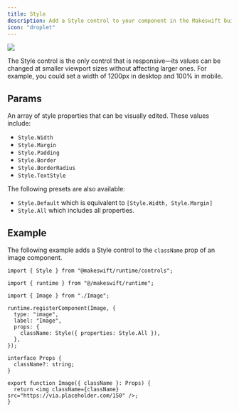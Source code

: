 ```yaml
---
title: Style
description: Add a Style control to your component in the Makeswift builder to visually edit a CSS class `string` prop.
icon: "droplet"
---
```


<Frame type="glass" caption="Style controls for an Image component">
  <img src="/images/style-control.png" />
</Frame>

The Style control is the only control that is responsive—its values can be changed at smaller viewport sizes without affecting larger ones. For example, you could set a width of 1200px in desktop and 100% in mobile.

## Params

<ParamField query="properties" type="StyleProperty[] | Style.All | Style.Default" default="Style.Default">
  An array of style properties that can be visually edited. These values include:

- `Style.Width`
- `Style.Margin`
- `Style.Padding`
- `Style.Border`
- `Style.BorderRadius`
- `Style.TextStyle`

The following presets are also available:

- `Style.Default` which is equivalent to `[Style.Width, Style.Margin]`
- `Style.All` which includes all properties.

</ParamField>

## Example

The following example adds a Style control to the `className` prop of an image component.

<CodeGroup>

```tsx Image.makeswift.ts
import { Style } from "@makeswift/runtime/controls";

import { runtime } from "@/makeswift/runtime";

import { Image } from "./Image";

runtime.registerComponent(Image, {
  type: "image",
  label: "Image",
  props: {
    className: Style({ properties: Style.All }),
  },
});
```

```tsx Image.tsx
interface Props {
  className?: string;
}

export function Image({ className }: Props) {
  return <img className={className} src="https://via.placeholder.com/150" />;
}
```

</CodeGroup>


<NamingConventions />
